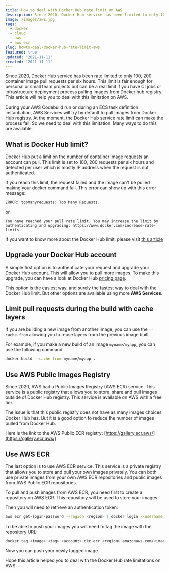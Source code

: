```yaml
---
title: How to deal with Docker Hub rate limit on AWS
description: Since 2020, Docker Hub service has been limited to only 100, 200 container image pull requests per six hours. This article will help you to deal with this limitation on AWS.
image: /images/aws.jpg
tags:
  - docker
  - cloud
  - aws
  - aws ecr
slug: howto-deal-docker-hub-rate-limit-aws
featured: true
updated: '2021-11-11'
created: '2021-11-11'
---
```


Since 2020, Docker Hub service has been rate limited to only 100, 200 container image pull requests per six hours. This limit is fair enough for personal or small team projects but can be a real limit if you have CI jobs or infrastructure deployment process pulling images from Docker hub registry. This article will help you to deal with this limitation on AWS.

During your AWS Codebuild run or during an ECS task definition instantiation, AWS Services will try by default to pull images from Docker Hub registry. At the moment, the Docker Hub service rate limit can make the process fail. So we need to deal with this limitation. Many ways to do this are available.

## What is Docker Hub limit?

Docker Hub put a limit on the number of container image requests an account can pull. This limit is set to 100, 200 requests per six hours and detected per user which is mostly IP address when the request is not authenticated.

If you reach this limit, the request failed and the image can't be pulled making your docker command fail. This error can show up with this error message:

```
ERROR: toomanyrequests: Too Many Requests.
```

or

```
You have reached your pull rate limit. You may increase the limit by authenticating and upgrading: https://www.docker.com/increase-rate-limits.
```

If you want to know more about the Docker Hub limit, please visit [this article](https://docs.docker.com/docker-hub/download-rate-limit/)

## Upgrade your Docker Hub account

A simple first option is to authenticate your request and upgrade your Docker Hub account. This will allow you to pull more images. To make this upgrade, you can have a look at Docker Hub [pricing page](https://www.docker.com/pricing).

This option is the easiest way, and surely the fastest way to deal with the Docker Hub limit. But other options are available using more **AWS Services**.

## Limit pull requests during the build with cache layers

If you are building a new image from another image, you can use the `--cache-from` allowing you to reuse layers from the previous image built.

For example, if you make a new build of an image `myname/myapp`, you can use the following command:

```bash
docker build --cache-from myname/myapp .
```

## Use AWS Public Images Registry

Since 2020, AWS had a Public Images Registry (AWS ECR) service. This service is a public registry that allows you to store, share and pull images outside of Docker Hub registry. This service is available on AWS with a free tier.

The issue is that this public registry does not have as many images choices Docker Hub has. But it is a good option to reduce the number of images pulled from Docker Hub.

Here is the link to the AWS Public ECR registry: [https://gallery.ecr.aws/](https://gallery.ecr.aws/)

## Use AWS ECR

The last option is to use AWS ECR service. This service is a private registry that allows you to store and pull your own images privately. You can both use private images from your own AWS ECR repositories and public images from AWS Public ECR repositories.

To pull and push images from AWS ECR, you need first to create a repository on AWS ECR. This repository will be used to store your images.

Then you will need to retrieve an authentication token:

```bash
aws ecr get-login-password --region <region> | docker login --username AWS --password-stdin <account>.dkr.ecr.<region>.amazonaws.com
```

To be able to push your images you will need to tag the image with the repository URL:

```bash
docker tag <image>:<tag> <account>.dkr.ecr.<region>.amazonaws.com/<image>:<tag>
```

Now you can push your newly tagged image.

Hope this article helped you to deal with the Docker Hub rate limitations on AWS.
